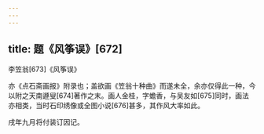 ```yaml
---
---
---
```

title: 题《风筝误》[672]
---




李笠翁[673]《风筝误》

亦《点石斋画报》附录也；盖欲画《笠翁十种曲》而遂未全，余亦仅得此一种，今以附之天南遯叟[674]著作之末。画人金桂，字蟾香，与吴友如[675]同时，画法亦相类，当时石印绣像或全图小说[676]甚多，其作风大率如此。

戌年九月将付装订因记。